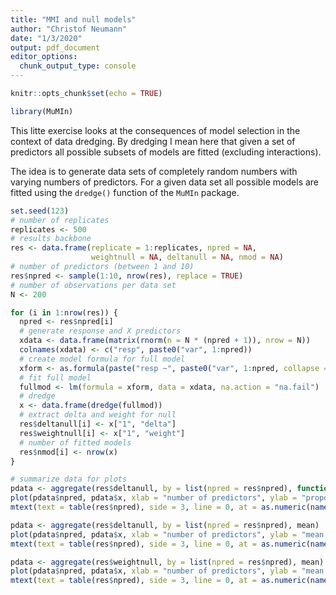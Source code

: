 ```yaml
---
title: "MMI and null models"
author: "Christof Neumann"
date: "1/3/2020"
output: pdf_document
editor_options: 
  chunk_output_type: console
---
```


```r
knitr::opts_chunk$set(echo = TRUE)
```

```r
library(MuMIn)
```

This litte exercise looks at the consequences of model selection in the context of data dredging. By dredging I mean here that given a set of predictors all possible subsets of models are fitted (excluding interactions).

The idea is to generate data sets of completely random numbers with varying numbers of predictors. For a given data set all possible models are fitted using the `dredge()` function of the `MuMIn` package.

```r
set.seed(123)
# number of replicates
replicates <- 500
# results backbone
res <- data.frame(replicate = 1:replicates, npred = NA, 
                  weightnull = NA, deltanull = NA, nmod = NA)
# number of predictors (between 1 and 10)
res$npred <- sample(1:10, nrow(res), replace = TRUE)
# number of observations per data set
N <- 200 

for (i in 1:nrow(res)) {
  npred <- res$npred[i]
  # generate response and X predictors
  xdata <- data.frame(matrix(rnorm(n = N * (npred + 1)), nrow = N))
  colnames(xdata) <- c("resp", paste0("var", 1:npred))
  # create model formula for full model
  xform <- as.formula(paste("resp ~", paste0("var", 1:npred, collapse = "+")))
  # fit full model
  fullmod <- lm(formula = xform, data = xdata, na.action = "na.fail")
  # dredge
  x <- data.frame(dredge(fullmod))
  # extract delta and weight for null
  res$deltanull[i] <- x["1", "delta"]
  res$weightnull[i] <- x["1", "weight"]
  # number of fitted models
  res$nmod[i] <- nrow(x)
}
```

```r
# summarize data for plots
pdata <- aggregate(res$deltanull, by = list(npred = res$npred), function(X) sum(X > 2)/length(X))
plot(pdata$npred, pdata$x, xlab = "number of predictors", ylab = "proportion of model sets with null outside delta 2", las = 1)
mtext(text = table(res$npred), side = 3, line = 0, at = as.numeric(names(table(res$npred))), cex = 0.5)
```

```r
pdata <- aggregate(res$deltanull, by = list(npred = res$npred), mean)
plot(pdata$npred, pdata$x, xlab = "number of predictors", ylab = "mean delta of null", las = 1)
mtext(text = table(res$npred), side = 3, line = 0, at = as.numeric(names(table(res$npred))), cex = 0.5)
```

```r
pdata <- aggregate(res$weightnull, by = list(npred = res$npred), mean)
plot(pdata$npred, pdata$x, xlab = "number of predictors", ylab = "mean weight of null", las = 1)
mtext(text = table(res$npred), side = 3, line = 0, at = as.numeric(names(table(res$npred))), cex = 0.5)
```

